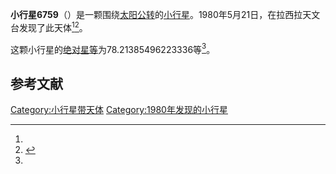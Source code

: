 {{Infobox planet
| bgcolour = #FFFFC0
| name = 6759
| symbol = 
| image = 
| caption = 
| discovery = yes
| discovery_ref = 
| discoverer = {{link-en|亨利·德波鸿诺|Henri Debehogne}}
| discovery_site = [[拉西拉天文台|拉西拉天文台]] 
| discovered = 1980年5月21日
| designations = yes
| mp_name = 
| named_after = 
| alt_names = 1980 KD/ 1940 FD / 1991 GE
| mp_category = [[外小行星带|外小行星带]]
| orbit_ref = <ref name="a">[http://ssd.jpl.nasa.gov/sbdb.cgi?sstr=6759 6759] {{Wayback|url=http://ssd.jpl.nasa.gov/sbdb.cgi?sstr=6759 |date=20110609185246 }}，小行星數據庫瀏覽器（JPL Small-Body Database Browser）－[[美国国家航空航天局|美国国家航空航天局]]喷气推进实验室</ref>
| epoch = 2456400.5 (2013年4月18日更新)
| aphelion = {{convert|3.840827836457885|AU|km|3|abbr=on|lk=out}}
| perihelion = {{convert|2.628510028593163|AU|km|3|abbr=on}}
| semimajor = {{convert|3.234668932525524|AU|km|3|abbr=on}}
| eccentricity = 0.187394419
| period = 2124.92293 [[日|日]]<br />5.82[[儒略年|儒略年]]
| avg_speed = 
| inclination = 8.713440084434231
| asc_node = 131.5230766287614
| mean_anomaly = 
| arg_peri = 78.21385496223336
| satellites = 
| physical_characteristics = yes
| dimensions = 
| mass = 
| density = 
| surface_grav = 
| escape_velocity = 
| sidereal_day = 
| axial_tilt = 
| pole_ecliptic_lat = 
| pole_ecliptic_lon = 
| albedo = 
| temperatures= 
| temp_name1 = 
| mean_temp_1 = 
| max_temp_1 = 
| temp_name2 = 
| max_temp_2 = 
| spectral_type = 
| abs_magnitude = 78.21385496223336
}}

'''小行星6759'''（{{lang-en|6759}}）是一颗围绕[[太阳|太阳]][[公转|公转]]的[[小行星|小行星]]。1980年5月21日，{{link-en|亨利·德波鸿诺|Henri Debehogne}}在拉西拉天文台发现了此天体<ref name="a" /><ref>{{cite news|title=小行星列表|url=http://cfa-www.harvard.edu/iau/lists/NumberedMPs.txt|accessdate=2013-07-08|newspaper=哈佛大学|archive-date=2008-05-17|archive-url=https://web.archive.org/web/20080517010638/http://cfa-www.harvard.edu/iau/lists/NumberedMPs.txt|dead-url=no}}</ref>。

这颗小行星的[[绝对星等|绝对星等]]为78.21385496223336等<ref name="a" />。

==参考文献==
{{reflist}}
{{Minor Planet Number|[[小行星6758|小行星6758]]|[[小行星6760|小行星6760]]}}

{{小天体}}

[[Category:小行星带天体|Category:小行星带天体]]
[[Category:1980年发现的小行星|Category:1980年发现的小行星]]

{{asteroid-stub}}